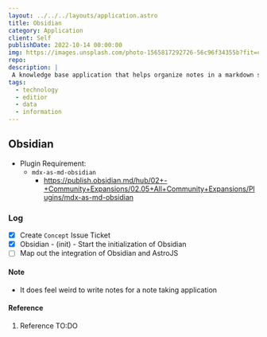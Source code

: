 ```yaml
---
layout: ../../../layouts/application.astro
title: Obsidian
category: Application
client: Self
publishDate: 2022-10-14 00:00:00
img: https://images.unsplash.com/photo-1565817292726-56c96f34355b?fit=crop&w=1400&h=700&q=75
repo:
description: |
 A knowledge base application that helps organize notes in a markdown style format.
tags:
  - technology
  - editior
  - data
  - information
---
```


## Obsidian

- Plugin Requirement:
	- `mdx-as-md-obsidian`
		- https://publish.obsidian.md/hub/02+-+Community+Expansions/02.05+All+Community+Expansions/Plugins/mdx-as-md-obsidian
	
### Log
- [x] Create `Concept` Issue Ticket
- [x] Obsidian - (init) - Start the initialization of Obsidian
- [ ] Map out the integration of Obsidian and AstroJS

#### Note
- It does feel weird to write notes for a note taking application

#### Reference
1. Reference TO:DO